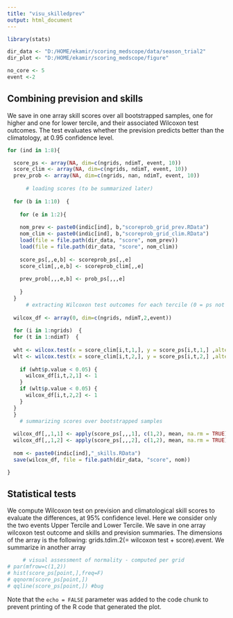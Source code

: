 ```yaml
---
title: "visu_skilledprev"
output: html_document
---
```


```r
library(stats)

dir_data <- "D:/HOME/ekamir/scoring_medscope/data/season_trial2" 
dir_plot <- "D:/HOME/ekamir/scoring_medscope/figure"

no_core <- 5
event <-2
```

## Combining prevision and skills

We save in one array skill scores over all bootstrapped samples, one for higher and one for lower tercile, and their associated Wilcoxon test outcomes. The test evaluates whether the prevision predicts better than the climatology, at 0.95 confidence level. 

```r
for (ind in 1:8){

  score_ps <- array(NA, dim=c(ngrids, ndimT, event, 10)) 
  score_clim <- array(NA, dim=c(ngrids, ndimT, event, 10)) 
  prev_prob <- array(NA, dim=c(ngrids, nan, ndimT, event, 10)) 
  
      # loading scores (to be summarized later)
  
  for (b in 1:10)  { 
  
    for (e in 1:2){
  
    nom_prev <- paste0(indic[ind], b,"scoreprob_grid_prev.RData")
    nom_clim <- paste0(indic[ind], b,"scoreprob_grid_clim.RData")
    load(file = file.path(dir_data, "score", nom_prev))
    load(file = file.path(dir_data, "score", nom_clim))
    
    score_ps[,,e,b] <- scoreprob_ps[,,e]
    score_clim[,,e,b] <- scoreprob_clim[,,e]
    
    prev_prob[,,,e,b] <- prob_ps[,,,e]
    
    }
  }
      # extracting Wilcoxon test outcomes for each tercile (0 = ps not better than clim, 1 = ps > clim) 
      
  wilcox_df <- array(0, dim=c(ngrids, ndimT,2,event)) 
  
  for (i in 1:ngrids)  { 
  for (t in 1:ndimT)  { 
    
  wht <- wilcox.test(x = score_clim[i,t,1,], y = score_ps[i,t,1,] ,alternative = "less", paired = TRUE, conf.level = 0.95, na.rm = TRUE)
  wlt <- wilcox.test(x = score_clim[i,t,2,], y = score_ps[i,t,2,] ,alternative = "less", paired = TRUE, conf.level = 0.95, na.rm = TRUE)
  
    if (wht$p.value < 0.05) {
      wilcox_df[i,t,2,1] <- 1 
    }
    if (wlt$p.value < 0.05) {
      wilcox_df[i,t,2,2] <- 1 
    }
  }
  }
    # summarizing scores over bootstrapped samples
  
  wilcox_df[,,1,1] <- apply(score_ps[,,,1], c(1,2), mean, na.rm = TRUE)
  wilcox_df[,,1,2] <- apply(score_ps[,,,2], c(1,2), mean, na.rm = TRUE)
  
  nom <- paste0(indic[ind],"_skills.RData")
  save(wilcox_df, file = file.path(dir_data, "score", nom))

}

```

## Statistical tests

We compute Wilcoxon test on prevision and climatological skill scores to evaluate the differences, at 95% confidence level. Here we consider only the two events Upper Tercile and Lower Tercile.
We save in one array wilcoxon test outcome and skills and prevision summaries. The dimensions of the array is the following:
grids.tdim.2(= wilcoxon test + score).event.
We summarize in another array 

```r

     # visual assessment of normality - computed per grid
# par(mfrow=c(1,2))
# hist(score_ps[point,],freq=F)
# qqnorm(score_ps[point,])
# qqline(score_ps[point,]) #bug

```

Note that the `echo = FALSE` parameter was added to the code chunk to prevent printing of the R code that generated the plot.
